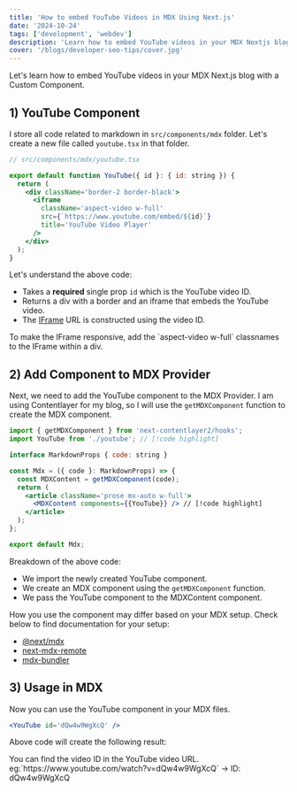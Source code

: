```yaml
---
title: 'How to embed YouTube Videos in MDX Using Next.js'
date: '2024-10-24'
tags: ['development', 'webdev']
description: 'Learn how to embed YouTube videos in your MDX Nextjs blog with a Custom Component.'
cover: '/blogs/developer-seo-tips/cover.jpg'
---
```


Let's learn how to embed YouTube videos in your MDX Next.js blog with a Custom Component.

## 1) YouTube Component

I store all code related to markdown in `src/components/mdx` folder.
Let's create a new file called `youtube.tsx` in that folder.

```jsx
// src/components/mdx/youtube.tsx

export default function YouTube({ id }: { id: string }) {
  return (
    <div className='border-2 border-black'>
      <iframe
        className='aspect-video w-full'
        src={`https://www.youtube.com/embed/${id}`}
        title='YouTube Video Player'
      />
    </div>
  );
}
```

Let's understand the above code:

- Takes a **required** single prop `id` which is the YouTube video ID.
- Returns a div with a border and an iframe that embeds the YouTube video.
- The [IFrame](https://www.geeksforgeeks.org/html-iframes/) URL is constructed using the video ID.

<Callout variant='tip' className='mt-16'>
  To make the IFrame responsive, add the `aspect-video w-full` classnames
  to the IFrame within a div.
</Callout>

## 2) Add Component to MDX Provider

Next, we need to add the YouTube component to the MDX Provider.
I am using Contentlayer for my blog, so I will use the `getMDXComponent` function to create the MDX component.

```jsx
import { getMDXComponent } from 'next-contentlayer2/hooks';
import YouTube from './youtube'; // [!code highlight]

interface MarkdownProps { code: string }

const Mdx = ({ code }: MarkdownProps) => {
  const MDXContent = getMDXComponent(code);
  return (
    <article className='prose mx-auto w-full'>
      <MDXContent components={{YouTube}} /> // [!code highlight]
    </article>
  );
};

export default Mdx;
```

Breakdown of the above code:

- We import the newly created YouTube component.
- We create an MDX component using the `getMDXComponent` function.
- We pass the YouTube component to the MDXContent component.

How you use the component may differ based on your MDX setup.
Check below to find documentation for your setup:

- [@next/mdx](https://nextjs.org/docs/app/building-your-application/configuring/mdx#add-an-mdx-componentstsx-file)
- [next-mdx-remote](https://www.dhiwise.com/post/comprehensive-guide-to-using-next-mdx-remote-in-nextjs#custom-components-and-data-handling)
- [mdx-bundler](https://github.com/kentcdodds/mdx-bundler?tab=readme-ov-file#component-substitution)

## 3) Usage in MDX

Now you can use the YouTube component in your MDX files.

```jsx
<YouTube id='dQw4w9WgXcQ' />
```

Above code will create the following result:

<YouTube id='dQw4w9WgXcQ' />

<Callout className='mt-16'>
  You can find the video ID in the YouTube video URL.
  eg:`https://www.youtube.com/watch?v=dQw4w9WgXcQ` -> ID: dQw4w9WgXcQ
</Callout>
